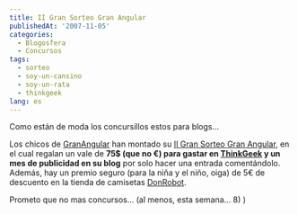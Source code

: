 ```yaml
---
title: II Gran Sorteo Gran Angular
publishedAt: '2007-11-05'
categories:
  - Blogosfera
  - Concursos
tags:
  - sorteo
  - soy-un-cansino
  - soy-un-rata
  - thinkgeek
lang: es
---
```


Como están de moda los concursillos estos para blogs...

Los chicos de [GranAngular](http://www.gran-angular.net/) han montado su [II Gran Sorteo Gran Angular](http://www.gran-angular.net/2007/11/05/ii-gran-sorteo-gran-angular-sorteamos-vale-de-75-para-thinkgeek/), en el cual regalan un vale de **75$ (que no €) para gastar en [ThinkGeek](http://www.thinkgeek.com/) y un mes de publicidad en su blog** por solo hacer una entrada comentándolo. Además, hay un premio seguro (para la niña y el niño, oiga) de 5€ de descuento en la tienda de camisetas [DonRobot](http://www.donrobot.com/).

Prometo que no mas concursos... (al menos, esta semana... 8) )
